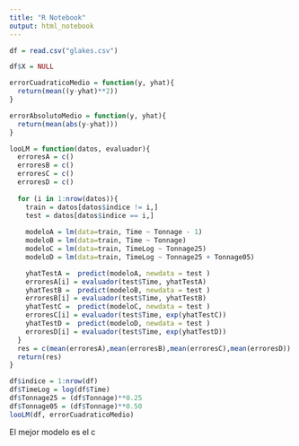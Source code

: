 ```yaml
---
title: "R Notebook"
output: html_notebook
---
```


```r
df = read.csv("glakes.csv")
```

```r
df$X = NULL
```

```r
errorCuadraticoMedio = function(y, yhat){
  return(mean((y-yhat)**2))
}
```

```r
errorAbsolutoMedio = function(y, yhat){
  return(mean(abs(y-yhat)))
}
```


```r
looLM = function(datos, evaluador){
  erroresA = c()
  erroresB = c()
  erroresC = c()
  erroresD = c()
    
  for (i in 1:nrow(datos)){
    train = datos[datos$indice != i,]
    test = datos[datos$indice == i,]
    
    modeloA = lm(data=train, Time ~ Tonnage - 1)
    modeloB = lm(data=train, Time ~ Tonnage)
    modeloC = lm(data=train, TimeLog ~ Tonnage25)
    modeloD = lm(data=train, TimeLog ~ Tonnage25 + Tonnage05)

    yhatTestA =  predict(modeloA, newdata = test )
    erroresA[i] = evaluador(test$Time, yhatTestA)
    yhatTestB =  predict(modeloB, newdata = test )
    erroresB[i] = evaluador(test$Time, yhatTestB)
    yhatTestC =  predict(modeloC, newdata = test )
    erroresC[i] = evaluador(test$Time, exp(yhatTestC))
    yhatTestD =  predict(modeloD, newdata = test )
    erroresD[i] = evaluador(test$Time, exp(yhatTestD))
  }
  res = c(mean(erroresA),mean(erroresB),mean(erroresC),mean(erroresD))
  return(res)
}
```

```r
df$indice = 1:nrow(df)
df$TimeLog = log(df$Time)
df$Tonnage25 = (df$Tonnage)**0.25
df$Tonnage05 = (df$Tonnage)**0.50
looLM(df, errorCuadraticoMedio)
```
El mejor modelo es el c
